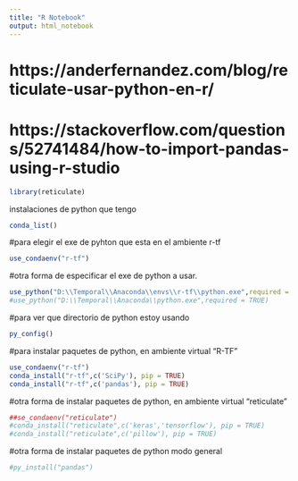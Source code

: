 ```yaml
---
title: "R Notebook"
output: html_notebook
---
```


# https://anderfernandez.com/blog/reticulate-usar-python-en-r/
# https://stackoverflow.com/questions/52741484/how-to-import-pandas-using-r-studio


```r
library(reticulate)
```

instalaciones de python que tengo
```r
conda_list()
```

#para elegir el exe de pyhton que esta en el ambiente r-tf
```r
use_condaenv("r-tf")
```

#otra forma de especificar el exe de python a usar.
```r
use_python("D:\\Temporal\\Anaconda\\envs\\r-tf\\python.exe",required = TRUE)
#use_python("D:\\Temporal\\Anaconda\\python.exe",required = TRUE)
```

#para ver que directorio de python estoy usando
```r
py_config()
```

#para instalar paquetes de python, en ambiente virtual "R-TF"
```r
use_condaenv("r-tf")   
conda_install("r-tf",c('SciPy'), pip = TRUE)
conda_install("r-tf",c('pandas'), pip = TRUE)
```
#otra forma de instalar paquetes de python, en ambiente virtual "reticulate"
```r
##se_condaenv("reticulate")   
#conda_install("reticulate",c('keras','tensorflow'), pip = TRUE)
#conda_install("reticulate",c('pillow'), pip = TRUE)
```

#otra forma de instalar paquetes de python modo general
```r
#py_install("pandas")
```

